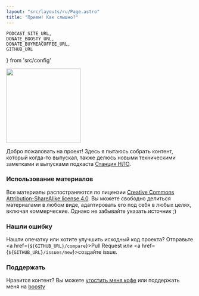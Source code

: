 ```yaml
---
layout: "src/layouts/ru/Page.astro"
title: "Прием! Как слышно?"
---
```


    PODCAST_SITE_URL,
    DONATE_BOOSTY_URL, 
    DONATE_BUYMEACOFFEE_URL, 
    GITHUB_URL
} from 'src/config'


<Img src="/assets/hero.jpg" height="200px" />

Добро пожаловать на проект! Здесь я пытаюсь собрать контент, который когда-то выпускал, также делюсь новыми <Link href="/ru/posts/">техническими заметками</Link> и выпусками подкаста <a href={PODCAST_SITE_URL}>Станция НЛО</a>. 

### Использование материалов

Все материалы распостраняются по лицензии [Creative Commons Attribution-ShareAlike license 4.0](https://creativecommons.org/licenses/by-sa/4.0/). Вы можете свободно делиться материалами в любом виде, адаптировать его под себя в любых целях, включая коммерческие. Однако не забывайте указать источник ;)

### Нашли ошибку

Нашли опечатку или хотите улучшить исходный код проекта? Отправьте <a href={`${GITHUB_URL}/compare`}>Pull Request</a> или <a href={`${GITHUB_URL}/issues/new`}>создайте issue</a>.

### Поддержать

Нравится контент? Вы можете <a href={DONATE_BUYMEACOFFEE_URL}>угостить меня кофе</a> или поддержать меня на <a href={DONATE_BOOSTY_URL}>boosty</a>
